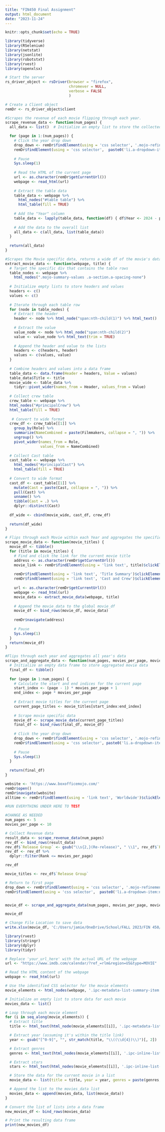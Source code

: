 ```yaml
---
title: "FIN450 Final Assignment"
output: html_document
date: "2023-11-24"
---
```


```r
knitr::opts_chunk$set(echo = TRUE)
```

```r
library(tidyverse)
library(RSelenium)
library(netstat)
library(jsonlite)
library(robotstxt)
library(rvest)
library(openxlsx)

```

```r
# Start the server
rs_driver_object <- rsDriver(browser = "firefox",
                             chromever = NULL,
                             verbose = FALSE
                             )

# Create a Client object
remDr <- rs_driver_object$client
```

```r

#Scrapes the revenue of each movie flipping through each year.
scrape_revenue_data <- function(num_pages) {
  all_data <- list()  # Initialize an empty list to store the collected data

  for (page in 1:(num_pages)) {
    # Click the year drop down
    drop_down <- remDr$findElement(using = 'css selector', '.mojo-refinement')$clickElement()
    remDr$findElement(using = 'css selector',  paste0('li.a-dropdown-item:nth-child(', page, ')'))$clickElement()
    
    # Pause
    Sys.sleep(1)
    
    # Read the HTML of the current page
    url <- as.character(remDr$getCurrentUrl())
    webpage <- read_html(url)
    
    # Extract the table data 
    table_data <- webpage %>% 
      html_nodes("#table table") %>% 
      html_table(fill = TRUE)
    
    # Add the "Year" column
    table_data <- lapply(table_data, function(df) { df$Year <- 2024 - page; return(df) })
    
    # Add the data to the overall list
    all_data <- c(all_data, list(table_data))
  }
  
  return(all_data)
}

```

```r

#Scrapes the Movie specific data, returns a wide df of the movie's data
extract_movie_data <- function(webpage, title) {
  # Target the specific div that contains the table rows
  table_nodes <- webpage %>% 
    html_nodes(".mojo-summary-values .a-section.a-spacing-none")
  
  # Initialize empty lists to store headers and values
  headers <- c()
  values <- c()
  
  # Iterate through each table row
  for (node in table_nodes) {
    # Extract the header
    header <- node %>% html_node("span:nth-child(1)") %>% html_text()
    
    # Extract the value
    value_node <- node %>% html_node("span:nth-child(2)")
    value <- value_node %>% html_text(trim = TRUE)
    
    # Append the header and value to the lists
    headers <- c(headers, header)
    values <- c(values, value)
  }
  
  # Combine headers and values into a data frame
  table_data <- data.frame(Header = headers, Value = values)
  table_data$Title <- title
  movie_wide <- table_data %>% 
    tidyr::pivot_wider(names_from = Header, values_from = Value)
  
  # Collect crew table
  crew_table <- webpage %>% 
  html_nodes("#principalCrew") %>% 
  html_table(fill = TRUE)
 
   # Convert to wide format 
  crew_df <- crew_table[[1]] %>% 
    group_by(Role) %>% 
    summarize(NameCombined = paste(Filmmakers, collapse = ", ")) %>% 
    ungroup() %>% 
    pivot_wider(names_from = Role, 
                values_from = NameCombined)
  
  # Collect Cast table
  cast_table <- webpage %>% 
    html_nodes("#principalCast") %>% 
    html_table(fill = TRUE)
  
  # Convert to wide format
  cast_df <- cast_table[[1]] %>% 
    mutate(Cast = paste(Cast, collapse = ", ")) %>% 
    pull(Cast) %>% 
    unname() %>% 
    tibble(Cast = .) %>% 
    dplyr::distinct(Cast)
  
  df_wide <- cbind(movie_wide, cast_df, crew_df)
  
  return(df_wide)
}

```

```r

# Flips through each Movie within each Year and aggregates the specific year's movie data
scrape_movie_data <- function(movie_titles) {
  movie_df <- tibble()
  for (title in movie_titles) {
    # Find and click the link for the current movie title
    address <- as.character(remDr$getCurrentUrl())
    movie_link <- remDr$findElement(using = 'link text', title)$clickElement()
    
    remDr$findElement(using = 'link text', 'Title Summary')$clickElement()
    remDr$findElement(using = 'link text', 'Cast and Crew')$clickElement()
    
    url <- as.character(remDr$getCurrentUrl())
    webpage <- read_html(url)
    movie_data <- extract_movie_data(webpage, title)
    
    # Append the movie_data to the global movie_df
    movie_df <- bind_rows(movie_df, movie_data)
    
    remDr$navigate(address)
    
    # Pause
    Sys.sleep(1)
  }
  return(movie_df)
}

```

```r

#Flips through each year and aggregates all year's data
scrape_and_aggregate_data <- function(num_pages, movies_per_page, movie_titles) {
  # Initialize an empty data frame to store aggregated movie data
  final_df <- tibble()
  
  for (page in 1:num_pages) {
    # Calculate the start and end indices for the current page
    start_index <- (page - 1) * movies_per_page + 1
    end_index <- page * movies_per_page
    
    # Extract movie titles for the current page
    current_page_titles <- movie_titles[start_index:end_index]
    
    # Scrape movie specific data
    movie_df <- scrape_movie_data(current_page_titles)
    final_df <- bind_rows(final_df, movie_df)
    
    # Click the year drop down
    drop_down <- remDr$findElement(using = 'css selector', '.mojo-refinement')$clickElement()
    remDr$findElement(using = 'css selector', paste0('li.a-dropdown-item:nth-child(', page + 1, ')'))$clickElement()
    
    # Pause
    Sys.sleep(1)
  }
  
  return(final_df)
}
```

```r
website <- 'https://www.boxofficemojo.com/'
remDr$open()
remDr$navigate(website)
alltime <- remDr$findElement(using = 'link text', 'Worldwide')$clickElement()

#RUN EVERYTHING UNDER HERE TO TEST 

#CHANGE AS NEEDED
num_pages <- 5 
movies_per_page <- 10

# Collect Revenue data
result_data <- scrape_revenue_data(num_pages)
rev_df <- bind_rows(result_data)
rev_df$`Release Group` <- gsub("\\s{2,}(Re-release)", " \\1", rev_df$`Release Group`)
rev_df <- rev_df %>% 
  dplyr::filter(Rank <= movies_per_page)

rev_df

movie_titles <- rev_df$`Release Group`

# Return to first page
drop_down <- remDr$findElement(using = 'css selector', '.mojo-refinement')$clickElement()
remDr$findElement(using = 'css selector',  paste0('li.a-dropdown-item:nth-child(1)'))$clickElement()


movie_df <- scrape_and_aggregate_data(num_pages, movies_per_page, movie_titles)

movie_df

# Change File Location to save data
write.xlsx(movie_df, 'C:/Users/jamie/OneDrive/School/FALL 2023/FIN 450/Final/FIN450-Final/scraped_data.xlsx', rowNames = FALSE)

```

```r
library(rvest)
library(stringr)
library(dplyr)
library(tidyr)

# Replace 'your_url_here' with the actual URL of the webpage
url <- "https://www.imdb.com/calendar/?ref_=rlm&region=US&type=MOVIE"

# Read the HTML content of the webpage
webpage <- read_html(url)

# Use the identified CSS selector for the movie elements
movie_elements <- html_nodes(webpage, '.ipc-metadata-list-summary-item')

# Initialize an empty list to store data for each movie
movies_data <- list()

# Loop through each movie element
for (i in seq_along(movie_elements)) {
  # Extract title
  title <- html_text(html_node(movie_elements[[i]], '.ipc-metadata-list-summary-item__t'))

  # Extract year (assuming it's within the title link)
  year <- gsub("[^0-9]", "", str_match(title, "\\((\\d{4})\\)")[, 2])

  # Extract genres
  genres <- html_text(html_nodes(movie_elements[[i]], '.ipc-inline-list--show-dividers.ipc-metadata-list-summary-item__tl .ipc-inline-list__item'))

  # Extract stars
  stars <- html_text(html_nodes(movie_elements[[i]], '.ipc-inline-list--show-dividers.ipc-metadata-list-summary-item__stl .ipc-inline-list__item'))

  # Store the data for the current movie in a list
  movie_data <- list(title = title, year = year, genres = paste(genres, collapse = ", "), stars = paste(stars, collapse = ", "))

  # Append the list to the movies_data list
  movies_data <- append(movies_data, list(movie_data))
}

# Convert the list of lists into a data frame
new_movies_df <- bind_rows(movies_data)

# Print the resulting data frame
print(new_movies_df)

```

